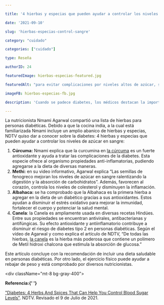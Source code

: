 ```yaml
---

title: '4 hierbas y especias que pueden ayudar a controlar los niveles de azúcar en sangre'

date: '2021-09-10'

slug: 'hierbas-especias-control-sangre'

category: "cuidado"

categories: ["cuidado"]

type: Reseña

authorID: 24

featuredImage: hierbas-especias-featured.jpg

featuredAlt: "para evitar complicaciones por niveles altos de azúcar, se aconseja consumir una serie de alimentos"

imageFB: hierbas-especias-fb.jpg

description: 'Cuando se padece diabetes, los médicos destacan la importancia de mantener niveles aptos de azúcar en la sangre. Por supuesto, para evitar complicaciones por niveles altos de azúcar, se aconseja consumir una serie de alimentos. '

---
```





La nutricionista Nmami Agarwal compartió una lista de hierbas para personas diabéticas. Debido a que la cocina india, a la cual está familiarizada Nmami incluye un amplio abanico de hierbas y especias, NDTV quiso dar a conocer sobre la diabetes: 4 hierbas y especias que pueden ayudar a controlar los niveles de azúcar en sangre:

1.	**Cúrcuma:** Nmami explica que la curcumina en [la cúrcuma](/poderosos-beneficios-de-la-curcuma) es un fuerte antioxidante y ayuda a tratar las complicaciones de la diabetes. Esta especie ofrece al organismo propiedades anti-inflamatorias, pudiendo agregarse a la dieta de diversas maneras.
2.	**Methi:** en su video informativo, Agarwal explica “Las semillas de fenogreco mejoran los niveles de azúcar en sangre ralentizando la digestión y la absorción de carbohidratos”. Además, favorecen al corazón, controla los niveles de colesterol y disminuyen la inflamación.
3.	**Albahaca:** se ha comprobado que la Albahaca es la primera hierba a agregar en la dieta de un diabético gracias a sus antioxidantes. Estos ayudan a disminuir el estrés oxidativo para mejorar la inmunidad, fortalecer el cuerpo y potenciar la salud mental.
4.	**Canela**: la Canela es ampliamente usada en diversas recetas Hindúes. Entre sus propiedades se encuentran antivirales, antibacterianas y antifúngicas. Su efecto antioxidante y antiinflamatorio contribuye a disminuir el riesgo de diabetes tipo 2 en personas diabéticas.  Según el vídeo de Agarwal y como explica el artículo de NDTV, “De todas las hierbas, [la canela](/canela-glucosa-alta) es la hierba más poderosa que contiene un polímero de Metil hidroxi chalcona que estimula la absorción de glucosa.” 

Este artículo concluye con la recomendación de incluir una dieta saludable en personas diabéticas. Por otro lado, el ejercicio físico puede ayudar a rebajar de peso y está comprobado por diversos nutricionistas.


<div className="mt-8 bg-gray-400">


<b>Referencia:{' '}</b>

 <a href="https://www.ndtv.com/health/diabetes-4-herbs-and-spices-that-can-help-you-control-blood-sugar-levels-2517639" rel="nofollow" target="_blank">"Diabetes: 4 Herbs And Spices That Can Help You Control Blood Sugar Levels"</a>. NDTV. Revisado el 9 de Julio de 2021.	



  </div>